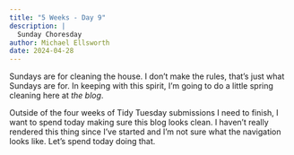 ```yaml
---
title: "5 Weeks - Day 9"
description: |
  Sunday Choresday
author: Michael Ellsworth
date: 2024-04-28
---
```


Sundays are for cleaning the house. I don't make the rules, that's just what Sundays are for. In keeping with this spirit, I'm going to do a little spring cleaning here at *the blog*.

Outside of the four weeks of Tidy Tuesday submissions I need to finish, I want to spend today making sure this blog looks clean. I haven't really rendered this thing since I've started and I'm not sure what the navigation looks like. Let's spend today doing that.
